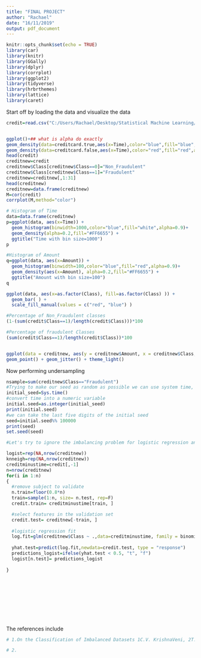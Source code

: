 ---
title: "FINAL PROJECT"
author: "Rachael"
date: "16/11/2019"
output: pdf_document
---

```{r setup, include=FALSE}
knitr::opts_chunk$set(echo = TRUE)
library(car) 
library(knitr)
library(GGally)
library(dplyr)
library(corrplot)
library(ggplot2)
library(tidyverse)
library(hrbrthemes)
library(lattice)
library(caret)
```

Start off by loading the data and visualize the data
```{r cars}
credit=read.csv("C:/Users/Rachael/Desktop/Statistical Machine Learning/Project/creditcard.csv")


ggplot()+## what is alpha do exactly
geom_density(data=creditcard.true,aes(x=Time),color="blue",fill="blue",alpha=0.12) +
geom_density(data=creditcard.false,aes(x=Time),color="red",fill="red",alpha=0.12)
head(credit)
creditnew=credit
creditnew$Class[creditnew$Class==0]="Non_Fraudulent"
creditnew$Class[creditnew$Class==1]="Fraudulent"
creditnew=creditnew[,1:31]
head(creditnew)
creditnew=data.frame(creditnew)
M=cor(credit)
corrplot(M,method="color")

# Histogram of Time
data=data.frame(creditnew)
p=ggplot(data, aes(x=Time)) + 
  geom_histogram(binwidth=1000,color="blue",fill="white",alpha=0.9)+
  geom_density(alpha=0.2,fill="#FF6655") +
  ggtitle("Time with bin size=1000")
p

#Histogram of Amount
q=ggplot(data, aes(x=Amount)) + 
  geom_histogram(binwidth=100,color="blue",fill="red",alpha=0.9)+
  geom_density(aes(x=Amount), alpha=0.2,fill="#FF6655") +
  ggtitle("Amount with bin size=100")
q

ggplot(data, aes(x=as.factor(Class), fill=as.factor(Class) )) +  
  geom_bar( ) +
  scale_fill_manual(values = c("red", "blue") )

#Percentage of Non_Fraudulent classes
(1-(sum(credit$Class==1)/length(credit$Class)))*100

#Percentage of fraudulent Classes
(sum(credit$Class==1)/length(credit$Class))*100


ggplot(data = creditnew, aes(y = creditnew$Amount, x = creditnew$Class, col = creditnew$Class)) +
geom_point() + geom_jitter() + theme_light()

```

Now performing undersampling
```{r}
nsample=sum(creditnew$Class=="Fraudulent")
#Trying to make our seed as random as possible we can use system time, convert it into an integer the computer clock
initial_seed=Sys.time()
#convert time into a numeric variable
initial.seed=as.integer(initial_seed)
print(initial.seed)
#we can take the last five digits of the initial seed
seed=initial.seed%% 100000
print(seed)
set.seed(seed)

#Let's try to ignore the imbalancing problem for logistic regression and KNN with say 80% going to the training set

logist=rep(NA,nrow(creditnew))
knneigh=rep(NA,nrow(creditnew))
creditminustime=credit[,-1]
n=nrow(creditnew)
for(i in 1:n)
{
  #remove subject to validate
  n.train=floor(0.8*n)
  train=sample(1:n, size= n.test, rep=F)
  credit.train= creditminustime[train, ]

  #select features in the validation set
  credit.test= creditnew[-train, ]
  
  #logistic regression fit
  log.fit=glm(creditnew$Class ~ .,data=creditminustime, family = binomial)
  
  yhat.test=predict(log.fit,newdata=credit.test, type = "response")
  predictions_logist=ifelse(yhat.test < 0.5, "t", "f")
  logist[n.test]= predictions_logist
  
}







```

```{r}

```

```{r}

```

```{r}

```

```{r}

```

The references include
```{r pressure, echo=FALSE}
# 1.On the Classification of Imbalanced Datasets 1C.V. KrishnaVeni, 2T. Sobha Rani 1,2Dept. of Computers and Information Sciences University of Hyderabad, India...IJCST Vol. 2, SP 1, December 2011...ISSN : 0976-8491(Online) | ISSN : 2229-4333(Print)

# 2.


```
